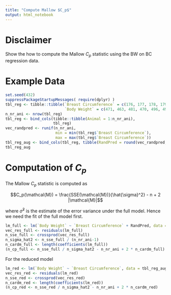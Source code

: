 ```yaml
---
title: "Compute Mallow $C_p$"
output: html_notebook
---
```


# Disclaimer
Show the how to compute the Mallow $C_p$ statistic using the BW on BC regression data.


# Example Data

```r
set.seed(432)
suppressPackageStartupMessages( require(dplyr) )
tbl_reg <- tibble::tibble(`Breast Circumference` = c(176, 177, 178, 179, 179, 180, 181, 182,183, 184),
                          `Body Weight` = c(471, 463, 481, 470, 496, 491, 518, 511, 510, 541))
n_nr_ani <- nrow(tbl_reg)
tbl_reg <- bind_cols(tibble::tibble(Animal = 1:n_nr_ani),
                     tbl_reg)
vec_randpred <- runif(n_nr_ani, 
                      min = min(tbl_reg$`Breast Circumference`), 
                      max = max(tbl_reg$`Breast Circumference`))
tbl_reg_aug <- bind_cols(tbl_reg, tibble(RandPred = round(vec_randpred, digits = 0)))
tbl_reg_aug
```


# Computation of $C_p$
The Mallow $C_p$ statistic is computed as 

$$C_p(\mathcal{M}) = \frac{SSE(\mathcal{M})}{\hat{\sigma}^2} - n + 2 |\mathcal{M}|$$

where $\hat{\sigma}^2$ is the estimate of the error variance under the full model. Hence we need the fit of the full model first.

```r
lm_full <- lm(`Body Weight` ~ `Breast Circumference` + RandPred, data = tbl_reg_aug)
vec_res_full <- residuals(lm_full)
n_sse_full <- crossprod(vec_res_full)
n_sigma_hat2 <- n_sse_full / (n_nr_ani-1)
n_cardm_full <- length(coefficients(lm_full))
(n_cp_full <- n_sse_full / n_sigma_hat2 - n_nr_ani + 2 * n_cardm_full)

```

For the reduced model

```r
lm_red <- lm(`Body Weight` ~ `Breast Circumference`, data = tbl_reg_aug)
vec_res_red <- residuals(lm_red)
n_sse_red <- crossprod(vec_res_red)
n_cardm_red <- length(coefficients(lm_red))
(n_cp_red <- n_sse_red / n_sigma_hat2 - n_nr_ani + 2 * n_cardm_red)
```

